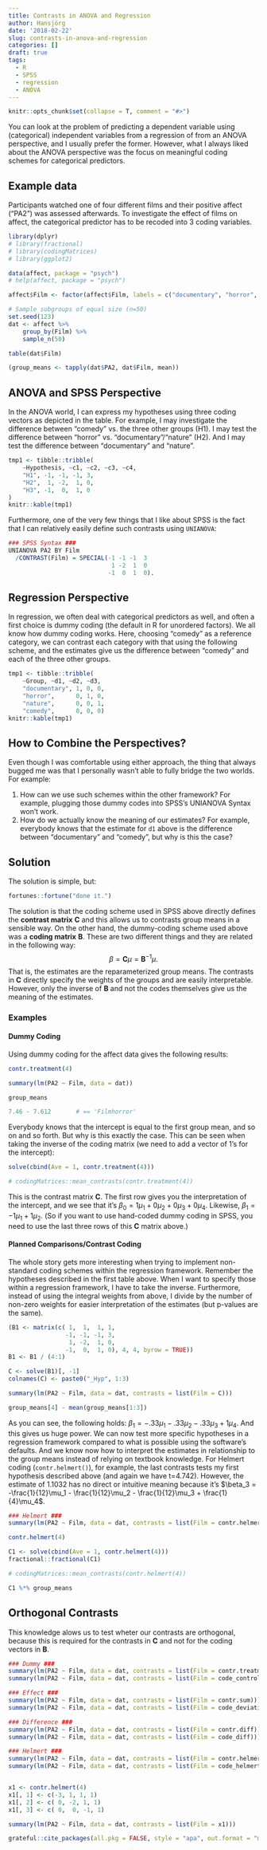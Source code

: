 ```yaml
---
title: Contrasts in ANOVA and Regression
author: Hansjörg
date: '2018-02-22'
slug: contrasts-in-anova-and-regression
categories: []
draft: true
tags:
  - R
  - SPSS
  - regression
  - ANOVA
---
```


```r
knitr::opts_chunk$set(collapse = T, comment = "#>")
```

You can look at the problem of predicting a dependent variable using (categorical) independent variables from a regression of from an ANOVA perspective, and I usually prefer the former. However, what I always liked about the ANOVA perspective was the focus on meaningful coding schemes for categorical predictors.

## Example data

Participants watched one of four different films and their positive affect ("PA2") was assessed afterwards. To investigate the effect of films on affect, the categorical predictor has to be recoded into 3 coding variables.

```r
library(dplyr)
# library(fractional)
# library(codingMatrices)
# library(ggplot2)

data(affect, package = "psych")
# help(affect, package = "psych")

affect$Film <- factor(affect$Film, labels = c("documentary", "horror", "nature", "comedy"))

# Sample subgroups of equal size (n=50)
set.seed(123)
dat <- affect %>% 
    group_by(Film) %>% 
    sample_n(50)

table(dat$Film)

(group_means <- tapply(dat$PA2, dat$Film, mean))
```


## ANOVA and SPSS Perspective

In the ANOVA world, I can express my hypotheses using three coding vectors as depicted in the table. For example, I may investigate the difference between "comedy" vs. the three other groups (H1). I may test the difference between "horror" vs. "documentary"/"nature" (H2). And I may test the difference between "documentary" and "nature".

```r
tmp1 <- tibble::tribble(
    ~Hypothesis, ~c1, ~c2, ~c3, ~c4,
    "H1", -1, -1, -1, 3,
    "H2",  1, -2,  1, 0,
    "H3", -1,  0,  1, 0
)
knitr::kable(tmp1)
```

Furthermore, one of the very few things that I like about SPSS is the fact that I can relatively easily define such contrasts using `UNIANOVA`:

```r
### SPSS Syntax ###
UNIANOVA PA2 BY Film
  /CONTRAST(Film) = SPECIAL(-1 -1 -1  3
                             1 -2  1  0
                            -1  0  1  0).
```

## Regression Perspective

In regression, we often deal with categorical predictors as well, and often a first choice is dummy coding (the default in R for unordered factors). We all know how dummy coding works. Here, choosing "comedy" as a reference category, we can contrast each category with that using the following scheme, and the estimates give us the difference between "comedy" and each of the three other groups.

```r
tmp1 <- tibble::tribble(
    ~Group, ~d1, ~d2, ~d3,
    "documentary", 1, 0, 0,
    "horror",      0, 1, 0,
    "nature",      0, 0, 1,
    "comedy",      0, 0, 0)
knitr::kable(tmp1)
```

## How to Combine the Perspectives?

Even though I was comfortable using either approach, the thing that always bugged me was that I personally wasn't able to fully bridge the two worlds. For example:

1. How can we use such schemes within the other framework? For example, plugging those dummy codes into SPSS's UNIANOVA Syntax won't work.
2. How do we actually know the meaning of our estimates? For example, everybody knows that the estimate for `d1` above is the difference between "documentary" and "comedy", but why is this the case?

## Solution

The solution is simple, but:

```r
fortunes::fortune("done it.")
```

The solution is that the coding scheme used in SPSS above directly defines the **contrast matrix** $\mathbf{C}$ and this allows us to contrasts group means in a sensible way. On the other hand, the dummy-coding scheme used above was a **coding matrix** $\mathbf{B}$. These are two different things and they are related in the following way:
$$\beta = \mathbf{C} \mu = \mathbf{B}^{-1} \mu.$$
That is, the estimates are the reparameterized group means. The contrasts in $\mathbf{C}$ directly specify the weights of the groups and are easily interpretable. However, only the inverse of $\mathbf{B}$ and not the codes themselves give us the meaning of the estimates.

### Examples

#### Dummy Coding

Using dummy coding for the affect data gives the following results:

```r
contr.treatment(4)

summary(lm(PA2 ~ Film, data = dat))

group_means

7.46 - 7.612       # == 'Filmhorror'
```

Everybody knows that the intercept is equal to the first group mean, and so on and so forth. But why is this exactly the case. This can be seen when taking the inverse of the coding matrix (we need to add a vector of 1's for the intercept):

```r
solve(cbind(Ave = 1, contr.treatment(4)))

# codingMatrices::mean_contrasts(contr.treatment(4))
```

This is the contrast matrix $\mathbf{C}$. The first row gives you the interpretation of the intercept, and we see that it's $\beta_0 = 1\mu_1 + 0\mu_2  + 0\mu_3 + 0\mu_4$. Likewise, $\beta_1 = -1\mu_1 + 1\mu_2$. (So if you want to use hand-coded dummy coding in SPSS, you need to use the last three rows of this $\mathbf{C}$ matrix above.)

#### Planned Comparisons/Contrast Coding

The whole story gets more interesting when trying to implement non-standard coding schemes within the regression framework. Remember the hypotheses described in the first table above. When I want to specify those within a regression framework, I have to take the inverse. Furthermore, instead of using the integral weights from above, I divide by the number of non-zero weights for easier interpretation of the estimates (but p-values are the same).

```r
(B1 <- matrix(c( 1,  1,  1, 1,
                -1, -1, -1, 3,
                 1, -2,  1, 0,
                -1,  0,  1, 0), 4, 4, byrow = TRUE))
B1 <- B1 / (4:1)

C <- solve(B1)[, -1]
colnames(C) <- paste0("_Hyp", 1:3)

summary(lm(PA2 ~ Film, data = dat, contrasts = list(Film = C)))

group_means[4] - mean(group_means[1:3])
```

As you can see, the following holds: $\beta_1 = -.33\mu_1 -.33\mu_2  -.33\mu_3 + 1\mu_4$. And this gives us huge power. We can now test more specific hypotheses in a regression framework compared to what is possible using the software's defaults. And we know now how to interpret the estimates in relationship to the group means instead of relying on textbook knowledge. For Helmert coding (`contr.helmert()`), for example, the last contrasts tests my first hypothesis described above (and again we have t=4.742). However, the estimate of 1.1032 has no direct or intuitive meaning because it's $\beta_3 = -\frac{1}{12}\mu_1 - \frac{1}{12}\mu_2  - \frac{1}{12}\mu_3 + \frac{1}{4}\mu_4$.

```r
### Helmert ###
summary(lm(PA2 ~ Film, data = dat, contrasts = list(Film = contr.helmert)))

contr.helmert(4)

C1 <- solve(cbind(Ave = 1, contr.helmert(4)))
fractional::fractional(C1)

# codingMatrices::mean_contrasts(contr.helmert(4))

C1 %*% group_means
```

## Orthogonal Contrasts

This knowledge alows us to test wheter our contrasts are orthogonal, because this is required for the contrasts in $\textbf{C}$ and not for the coding vectors in $\textbf{B}$.


```r
### Dummy ###
summary(lm(PA2 ~ Film, data = dat, contrasts = list(Film = contr.treatment)))
summary(lm(PA2 ~ Film, data = dat, contrasts = list(Film = code_control)))

### Effect ###
summary(lm(PA2 ~ Film, data = dat, contrasts = list(Film = contr.sum)))
summary(lm(PA2 ~ Film, data = dat, contrasts = list(Film = code_deviation)))

### Difference ###
summary(lm(PA2 ~ Film, data = dat, contrasts = list(Film = contr.diff)))
summary(lm(PA2 ~ Film, data = dat, contrasts = list(Film = code_diff)))

### Helmert ###
summary(lm(PA2 ~ Film, data = dat, contrasts = list(Film = contr.helmert)))
summary(lm(PA2 ~ Film, data = dat, contrasts = list(Film = code_helmert)))


x1 <- contr.helmert(4)
x1[, 1] <- c(-3, 1, 1, 1)
x1[, 2] <- c( 0, -2, 1, 1)
x1[, 3] <- c( 0,  0, -1, 1)

summary(lm(PA2 ~ Film, data = dat, contrasts = list(Film = x1)))

```

```r
grateful::cite_packages(all.pkg = FALSE, style = "apa", out.format = "md")
```

